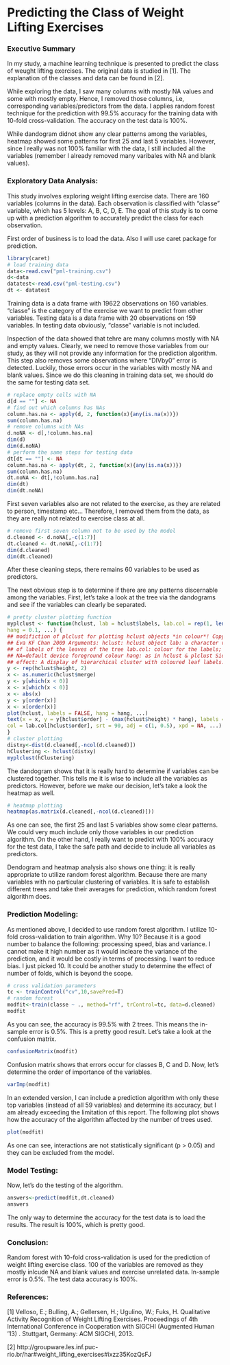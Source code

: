 <!-- Make sure that the knitr package is installed and loaded. -->
<!-- For more info on the package options see http://yihui.name/knitr/options -->

<!-- Replace below with the title of your project -->

Predicting the Class of Weight Lifting Exercises
======================================================================

<!-- In the remainder of the document, add R code chunks as needed -->

### Executive Summary

In my study, a machine learning technique is presented to predict the class of weught lifting exercises. The original data is studied in [1]. The explanation of the classes and data can be found in [2]. 

While exploring the data, I saw many columns with mostly NA values and some with mostly empty. Hence, I removed those columns, i.e, corresponding variables/predictors from the data. I applies random forest technique for the prediction with 99.5% accuracy for the training data with 10-fold cross-validation. The accuracy on the test data is 100%.

While dandogram didnot show any clear patterns among the variables, heatmap showed some patterns for first 25 and last 5 variables. However, since I really was not 100% familiar with the data, I still included all the variables (remember I already removed many varibales with NA and blank values). 

### Exploratory Data Analysis:

This study involves exploring weight lifting exercise data. There are 160 variables (columns in the data). Each observation is classified with "classe" variable, which has 5 levels: A, B, C, D, E. The goal of this study is to come up with a prediction algorithm to accurately predict the class for each observation.

First order of business is to load the data. Also I will use caret package for prediction.

```r
library(caret)
# load training data
data<-read.csv("pml-training.csv")
d<-data
datatest<-read.csv("pml-testing.csv")
dt <- datatest

```

Training data is a data frame with 19622 observations on 160 variables. "classe" is the category of the exercise we want to predict from other variables. Testing data is a data frame with 20 observations on 159 variables. In testing data obviously, "classe" variable is not included.

Inspection of the data showed that tehre are many columns mostly with NA and empty values. Clearly, we need to remove those variables from our study, as they will not provide any information for the prediction algorithm. This step also removes some observations where "DIVby0" error is detected. Luckily, those errors occur in the variables with mostly NA and blank values. Since we do this cleaning in training data set, we should do the same for testing data set.

```r
# replace empty cells with NA
d[d == ""] <- NA
# find out which columns has NAs
column.has.na <- apply(d, 2, function(x){any(is.na(x))})
sum(column.has.na)
# remove columns with NAs
d.noNA <- d[,!column.has.na]
dim(d)
dim(d.noNA)
# perform the same steps for testing data
dt[dt == ""] <- NA
column.has.na <- apply(dt, 2, function(x){any(is.na(x))})
sum(column.has.na)
dt.noNA <- dt[,!column.has.na]
dim(dt)
dim(dt.noNA)

```

First seven variables also are not related to the exercise, as they are related to person, timestamp etc... Therefore, I removed them from the data, as they are really not related to exercise class at all.

```r
# remove first seven column not to be used by the model
d.cleaned <- d.noNA[,-c(1:7)]
dt.cleaned <- dt.noNA[,-c(1:7)]
dim(d.cleaned)
dim(dt.cleaned)

```

After these cleaning steps, there remains 60 variables to be used as predictors.

The next obvious step is to determine if there are any patterns discernable among the variables. First, let's take a look at the tree via the dandograms and see if the variables can clearly be separated.

```r
# pretty cluster plotting function
myplclust <- function(hclust, lab = hclust$labels, lab.col = rep(1, length(hclust$labels)),
hang = 0.1, ...) {
## modifiction of plclust for plotting hclust objects *in colour*! Copyright
## Eva KF Chan 2009 Arguments: hclust: hclust object lab: a character vector
## of labels of the leaves of the tree lab.col: colour for the labels;
## NA=default device foreground colour hang: as in hclust & plclust Side
## effect: A display of hierarchical cluster with coloured leaf labels.
y <- rep(hclust$height, 2)
x <- as.numeric(hclust$merge)
y <- y[which(x < 0)]
x <- x[which(x < 0)]
x <- abs(x)
y <- y[order(x)]
x <- x[order(x)]
plot(hclust, labels = FALSE, hang = hang, ...)
text(x = x, y = y[hclust$order] - (max(hclust$height) * hang), labels = lab[hclust$order],
col = lab.col[hclust$order], srt = 90, adj = c(1, 0.5), xpd = NA, ...)
}
# cluster plotting
distxy<-dist(d.cleaned[,-ncol(d.cleaned)])
hClustering <- hclust(distxy)
myplclust(hClustering)

```

The dandogram shows that it is really hard to determine if variables can be clustered together. This tells me it is wise to include all the variables as predictors. However, before we make our decision, let's take a look the heatmap as well.

```r
# heatmap plotting
heatmap(as.matrix(d.cleaned[,-ncol(d.cleaned)]))

```

As one can see, the first 25 and last 5 variables show some clear patterns. We could very much include only those variables in our prediction algorithm. On the other hand, I really want to predict with 100% accuracy for the test data, I take the safe path and decide to include all variables as predictors. 

Dendogram and heatmap analysis also shows one thing: it is really appropriate to utilize random forest algorithm. Because there are many variables with no particular clustering of variables. It is safe to establish different trees and take their averages for prediction, which random forest algorithm does.

### Prediction Modeling:

As mentioned above, I decided to use random forest algorithm. I utilize 10-fold cross-validation to train algorithm. Why 10? Because it is a good number to balance the following: processing speed, bias and variance. I cannot make it high number as it would incleare the variance of the prediction, and it would be costly in terms of processing. I want to reduce bias. I just picked 10. It could be another study to determine the effect of number of folds, which is beyond the scope.

```r
# cross validation parameters
tc <- trainControl("cv",10,savePred=T)
# random forest
modfit<-train(classe ~ ., method="rf", trControl=tc, data=d.cleaned)
modfit

```


As you can see, the accuracy is 99.5% with 2 trees. This means the in-sample error is 0.5%. This is a pretty good result. Let's take a look at the confusion matrix.


```r
confusionMatrix(modfit)

```

Confusion matrix shows that errors occur for classes B, C and D. Now, let's determine the order of importance of the variables.

```r
varImp(modfit)

```

In an extended version, I can include a prediction algorithm with only these top variables (instead of all 59 variables) and determine its accuracy, but I am already exceeding the limitation of this report. The following plot shows how the accuracy of the algorithm affected by the number of trees used.

```r
plot(modfit)

```

As one can see, interactions are not statistically significant (p > 0.05) and they can be excluded from the model.

### Model Testing:

Now, let's do the testing of the algorithm.

```r
answers<-predict(modfit,dt.cleaned)
answers
```

The only way to determine the accuracy for the test data is to load the results. The result is 100%, which is pretty good.

### Conclusion:

Random forest with 10-fold cross-validation is used for the prediction of weight lifting exercise class. 100 of the variables are removed as they mostly inlcude NA and blank values and exercise unrelated data. In-sample error is 0.5%. The test data accuracy is 100%.  

### References:

[1] Velloso, E.; Bulling, A.; Gellersen, H.; Ugulino, W.; Fuks, H. Qualitative Activity Recognition of Weight Lifting Exercises. Proceedings of 4th International Conference in Cooperation with SIGCHI (Augmented Human '13) . Stuttgart, Germany: ACM SIGCHI, 2013.

[2] http://groupware.les.inf.puc-rio.br/har#weight_lifting_exercises#ixzz35KozQsFJ


